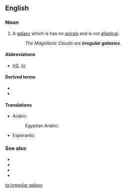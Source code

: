 ==English==

===Noun===
{{wikipedia}}
{{en-noun|head=[[irregular]] [[galaxy]]|irregular galaxies}}

# {{lb|en|astronomy}} A [[galaxy]] which is has no [[spiral]]s and is not [[elliptical]].
#: ''The Magellanic Clouds are '''irregular galaxies'''.''

====Abbreviations====
* [[IrG]], [[Irr]]

====Derived terms====
* {{l|en|dwarf irregular galaxy}}
* {{l|en|barred irregular galaxy}}

====Translations====
{{trans-top|galaxy which has no spiral and is not elliptical}}
* Arabic: {{t|ar|مَجَرَة غَيْر مُنْتَظِمَة|f|tr=majara ḡayr muntaẓima}}
*: Egyptian Arabic: {{t|arz|مجرة غير منتظمة|f|tr=magara ğayr muntaẓima|sc=Arab}}
* Esperanto: {{t|eo|malregula galaksio}}
{{trans-mid}}
{{trans-bottom}}

===See also===
* {{l|en|elliptical galaxy}}
* {{l|en|lenticular galaxy}}
* {{l|en|spiral galaxy}}
* {{l|en|barred spiral galaxy}}

[[ta:irregular galaxy]]
